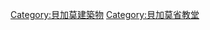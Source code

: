 {{Commons category|Churches in Bergamo}}

[[Category:貝加莫建築物|Category:貝加莫建築物]]
[[Category:貝加莫省教堂|Category:貝加莫省教堂]]